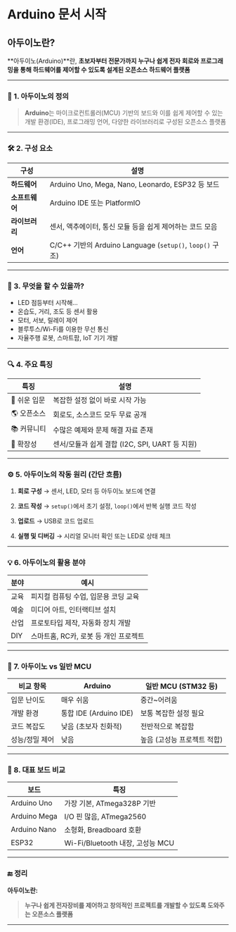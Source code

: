 
# Arduino 문서 시작

## 아두이노란?

\*\*아두이노(Arduino)\*\*란, **초보자부터 전문가까지 누구나 쉽게 전자 회로와 프로그래밍을 통해 하드웨어를 제어할 수 있도록 설계된 오픈소스 하드웨어 플랫폼**

---

### 🧩 1. 아두이노의 정의

> **Arduino**는 마이크로컨트롤러(MCU) 기반의 보드와 이를 쉽게 제어할 수 있는 개발 환경(IDE), 프로그래밍 언어, 다양한 라이브러리로 구성된 오픈소스 플랫폼

---

### 🛠️ 2. 구성 요소

| 구성           | 설명                                                     |
| -------------- | -------------------------------------------------------- |
| **하드웨어**   | Arduino Uno, Mega, Nano, Leonardo, ESP32 등 보드         |
| **소프트웨어** | Arduino IDE 또는 PlatformIO                              |
| **라이브러리** | 센서, 액추에이터, 통신 모듈 등을 쉽게 제어하는 코드 모음 |
| **언어**       | C/C++ 기반의 Arduino Language (`setup()`, `loop()` 구조) |

---

### 🔌 3. 무엇을 할 수 있을까?

- LED 점등부터 시작해…
- 온습도, 거리, 조도 등 센서 활용
- 모터, 서보, 릴레이 제어
- 블루투스/Wi-Fi를 이용한 무선 통신
- 자율주행 로봇, 스마트팜, IoT 기기 개발

---

### 🔍 4. 주요 특징

| 특징         | 설명                                           |
| ------------ | ---------------------------------------------- |
| 🧠 쉬운 입문 | 복잡한 설정 없이 바로 시작 가능                |
| 🌎 오픈소스  | 회로도, 소스코드 모두 무료 공개                |
| 📚 커뮤니티  | 수많은 예제와 문제 해결 자료 존재              |
| 🔌 확장성    | 센서/모듈과 쉽게 결합 (I2C, SPI, UART 등 지원) |

---

### ⚙️ 5. 아두이노의 작동 원리 (간단 흐름)

1. **회로 구성**
   → 센서, LED, 모터 등 아두이노 보드에 연결

2. **코드 작성**
   → `setup()`에서 초기 설정, `loop()`에서 반복 실행 코드 작성

3. **업로드**
   → USB로 코드 업로드

4. **실행 및 디버깅**
   → 시리얼 모니터 확인 또는 LED로 상태 체크

---

### 💡 6. 아두이노의 활용 분야

| 분야 | 예시                                  |
| ---- | ------------------------------------- |
| 교육 | 피지컬 컴퓨팅 수업, 입문용 코딩 교육  |
| 예술 | 미디어 아트, 인터랙티브 설치          |
| 산업 | 프로토타입 제작, 자동화 장치 개발     |
| DIY  | 스마트홈, RC카, 로봇 등 개인 프로젝트 |

---

### 🧠 7. 아두이노 vs 일반 MCU

| 비교 항목      | Arduino                | 일반 MCU (STM32 등)         |
| -------------- | ---------------------- | --------------------------- |
| 입문 난이도    | 매우 쉬움              | 중간\~어려움                |
| 개발 환경      | 통합 IDE (Arduino IDE) | 보통 복잡한 설정 필요       |
| 코드 복잡도    | 낮음 (초보자 친화적)   | 전반적으로 복잡함           |
| 성능/정밀 제어 | 낮음                   | 높음 (고성능 프로젝트 적합) |

---

### 📎 8. 대표 보드 비교

| 보드         | 특징                             |
| ------------ | -------------------------------- |
| Arduino Uno  | 가장 기본, ATmega328P 기반       |
| Arduino Mega | I/O 핀 많음, ATmega2560          |
| Arduino Nano | 소형화, Breadboard 호환          |
| ESP32        | Wi-Fi/Bluetooth 내장, 고성능 MCU |

---

### 🔚 정리

**아두이노란:**

> **누구나 쉽게 전자장비를 제어하고 창의적인 프로젝트를 개발할 수 있도록 도와주는 오픈소스 플랫폼**

---
